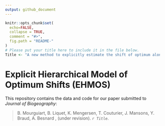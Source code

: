 ```yaml
---
output: github_document
---
```



```r
knitr::opts_chunk$set(
  echo=FALSE,
  collapse = TRUE,
  comment = "#>",
  fig.path = "README-"
)
# Please put your title here to include it in the file below.
Title <- "A new method to explicitly estimate the shift of optimum along gradients in multispecies studies"
```

# Explicit Hierarchical Model of Optimum Shifts (EHMOS)

This repository contains the data and code for our paper submitted to _Journal of Biogeography_:

> B. Mourguiart, B. Liquet, K. Mengersen, T. Couturier, J. Mansons, Y. Braud, A. Besnard , (under revision). _`r Title`_. 


